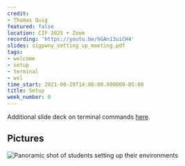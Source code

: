 ```yaml
---
credit:
- Thomas Quig
featured: false
location: CIF 3025 + Zoom
recording: 'https://youtu.be/hGAn13uiCH4'
slides: sigpwny_setting_up_meeting.pdf
tags:
- welcome
- setup
- terminal
- wsl
time_start: 2021-08-29T14:00:00.000000-05:00
title: Setup
week_number: 0
---
```


Additional slide deck on terminal commands [here](./important_terminal_commands.pdf).

## Pictures
![Panoramic shot of students setting up their environments](./setup.jpg)